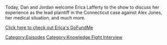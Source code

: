{{DEFAULTSORT:
    #_EPISODE_0806:Chatting with Erica Lafferty
}}{{Episode
    | title           = Chatting with Erica Lafferty
    | caption         = Listen to this episode on [https://knowledgefight.libsyn.com/806-chatting-with-erica-lafferty Libsyn] [https://open.spotify.com/episode/0ITgtZc6gR89UElNV5VIZH Spotify]
    | episodeNumber   = 806
    | length          = 01:22:37
    | airDate         = May 12, 2023
    | episodeType     = [[:Category:Knowledge Fight Interview|Knowledge Fight Interview]]
    | appearance      = [[Erica Lafferty]]
    | previousEpisode = [[805: February 16, 2004]]
}}

{{Stub}}

Today, Dan and Jordan welcome Erica Lafferty to the show to discuss her experience as the lead plaintiff in the Connecticut case against Alex Jones, her medical situation, and much more.

[https://www.gofundme.com/f/help-lafferty-beat-lymphoma-survivorssurvive Click here to check out Erica's GoFundMe]

[[Category:Episodes]]
[[Category:Knowledge Fight Interview]]
